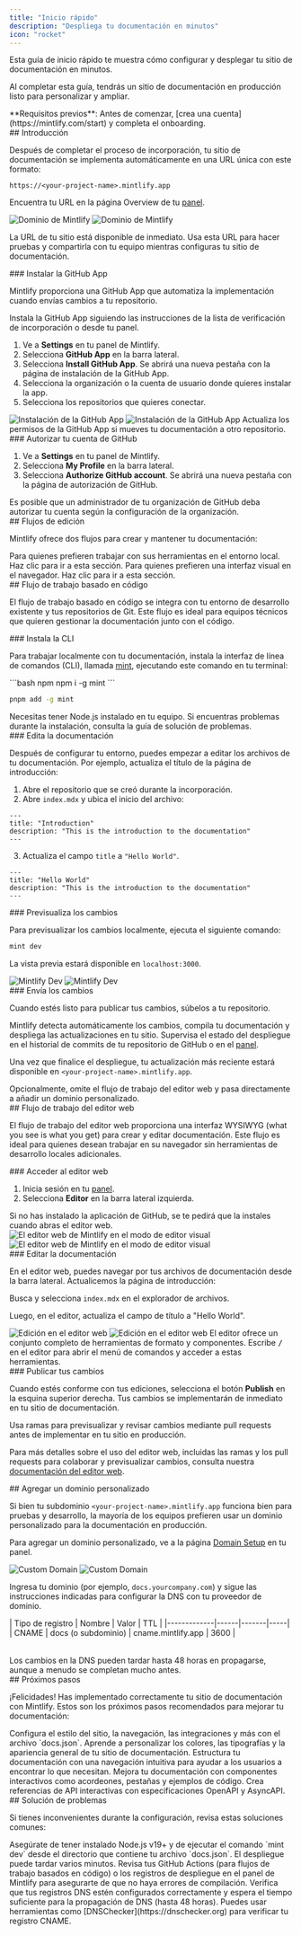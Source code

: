 ```yaml
---
title: "Inicio rápido"
description: "Despliega tu documentación en minutos"
icon: "rocket"
---
```


Esta guía de inicio rápido te muestra cómo configurar y desplegar tu sitio de documentación en minutos.

Al completar esta guía, tendrás un sitio de documentación en producción listo para personalizar y ampliar.

<Info>
  **Requisitos previos**: Antes de comenzar, [crea una cuenta](https://mintlify.com/start) y completa el onboarding.
</Info>

<div id="getting-started">
  ## Introducción
</div>

Después de completar el proceso de incorporación, tu sitio de documentación se implementa automáticamente en una URL única con este formato:

```
https://<your-project-name>.mintlify.app
```

Encuentra tu URL en la página Overview de tu [panel](https://dashboard.mintlify.com/).

<Frame>
  <img src="/images/quickstart/mintlify-domain-light.png" alt="Dominio de Mintlify" className="block dark:hidden" />

  <img src="/images/quickstart/mintlify-domain-dark.png" alt="Dominio de Mintlify" className="hidden dark:block" />
</Frame>

La URL de tu sitio está disponible de inmediato. Usa esta URL para hacer pruebas y compartirla con tu equipo mientras configuras tu sitio de documentación.

<div id="install-the-github-app">
  ### Instalar la GitHub App
</div>

Mintlify proporciona una GitHub App que automatiza la implementación cuando envías cambios a tu repositorio.

Instala la GitHub App siguiendo las instrucciones de la lista de verificación de incorporación o desde tu panel.

1. Ve a **Settings** en tu panel de Mintlify.
2. Selecciona **GitHub App** en la barra lateral.
3. Selecciona **Install GitHub App**. Se abrirá una nueva pestaña con la página de instalación de la GitHub App.
4. Selecciona la organización o la cuenta de usuario donde quieres instalar la app.
5. Selecciona los repositorios que quieres conectar.

<Frame>
  <img src="/images/quickstart/github-app-installation-light.png" alt="Instalación de la GitHub App" className="block dark:hidden" />

  <img src="/images/quickstart/github-app-installation-dark.png" alt="Instalación de la GitHub App" className="hidden dark:block" />
</Frame>

<Info>
  Actualiza los permisos de la GitHub App si mueves tu documentación a otro repositorio.
</Info>

<div id="authorize-your-github-account">
  ### Autorizar tu cuenta de GitHub
</div>

1. Ve a **Settings** en tu panel de Mintlify.
2. Selecciona **My Profile** en la barra lateral.
3. Selecciona **Authorize GitHub account**. Se abrirá una nueva pestaña con la página de autorización de GitHub.

<Info>
  Es posible que un administrador de tu organización de GitHub deba autorizar tu cuenta según la configuración de la organización.
</Info>

<div id="editing-workflows">
  ## Flujos de edición
</div>

Mintlify ofrece dos flujos para crear y mantener tu documentación:

<Card title="Flujo basado en código" icon="terminal" horizontal href="#code-based-workflow">
  Para quienes prefieren trabajar con sus herramientas en el entorno local. Haz clic para ir a esta sección.
</Card>

<Card title="Flujo del editor web" icon="mouse-pointer-2" horizontal href="#web-editor-workflow">
  Para quienes prefieren una interfaz visual en el navegador. Haz clic para ir a esta sección.
</Card>

<div id="code-based-workflow">
  ## Flujo de trabajo basado en código
</div>

El flujo de trabajo basado en código se integra con tu entorno de desarrollo existente y tus repositorios de Git. Este flujo es ideal para equipos técnicos que quieren gestionar la documentación junto con el código.

<div id="install-the-cli">
  ### Instala la CLI
</div>

Para trabajar localmente con tu documentación, instala la interfaz de línea de comandos (CLI), llamada [mint](https://www.npmjs.com/package/mint), ejecutando este comando en tu terminal:

<CodeGroup>
  ```bash npm
  npm i -g mint
  ```

  ```bash pnpm
  pnpm add -g mint
  ```
</CodeGroup>

<Info>
  Necesitas tener Node.js instalado en tu equipo. Si encuentras problemas durante la instalación, consulta la guía de solución de problemas.
</Info>

<div id="edit-the-documentation">
  ### Edita la documentación
</div>

Después de configurar tu entorno, puedes empezar a editar los archivos de tu documentación. Por ejemplo, actualiza el título de la página de introducción:

1. Abre el repositorio que se creó durante la incorporación.
2. Abre `index.mdx` y ubica el inicio del archivo:

```mdx index.mdx
---
title: "Introduction"
description: "This is the introduction to the documentation"
---
```

3. Actualiza el campo `title` a `"Hello World"`.

```mdx index.mdx {2}
---
title: "Hello World"
description: "This is the introduction to the documentation"
---
```

<div id="preview-the-changes">
  ### Previsualiza los cambios
</div>

Para previsualizar los cambios localmente, ejecuta el siguiente comando:

```bash
mint dev
```

La vista previa estará disponible en `localhost:3000`.

<Frame>
  <img src="/images/quickstart/mintlify-dev-light.png" alt="Mintlify Dev" className="block dark:hidden" />

  <img src="/images/quickstart/mintlify-dev-dark.png" alt="Mintlify Dev" className="hidden dark:block" />
</Frame>

<div id="push-the-changes">
  ### Envía los cambios
</div>

Cuando estés listo para publicar tus cambios, súbelos a tu repositorio.

Mintlify detecta automáticamente los cambios, compila tu documentación y despliega las actualizaciones en tu sitio. Supervisa el estado del despliegue en el historial de commits de tu repositorio de GitHub o en el [panel](https://dashboard.mintlify.com).

Una vez que finalice el despliegue, tu actualización más reciente estará disponible en `<your-project-name>.mintlify.app`.

<Card title="Saltar a añadir un dominio personalizado" icon="arrow-down" href="#adding-a-custom-domain" horizontal>
  Opcionalmente, omite el flujo de trabajo del editor web y pasa directamente a añadir un dominio personalizado.
</Card>

<div id="web-editor-workflow">
  ## Flujo de trabajo del editor web
</div>

El flujo de trabajo del editor web proporciona una interfaz WYSIWYG (what you see is what you get) para crear y editar documentación. Este flujo es ideal para quienes desean trabajar en su navegador sin herramientas de desarrollo locales adicionales.

<div id="access-the-web-editor">
  ### Acceder al editor web
</div>

1. Inicia sesión en tu [panel](https://dashboard.mintlify.com).
2. Selecciona **Editor** en la barra lateral izquierda.

<Info>
  Si no has instalado la aplicación de GitHub, se te pedirá que la instales cuando abras el editor web.
</Info>

<Frame>
  <img alt="El editor web de Mintlify en el modo de editor visual" src="/images/quickstart/web-editor-light.png" className="block dark:hidden" />

  <img alt="El editor web de Mintlify en el modo de editor visual" src="/images/quickstart/web-editor-dark.png" className="hidden dark:block" />
</Frame>

<div id="edit-the-documentation">
  ### Editar la documentación
</div>

En el editor web, puedes navegar por tus archivos de documentación desde la barra lateral. Actualicemos la página de introducción:

Busca y selecciona `index.mdx` en el explorador de archivos.

Luego, en el editor, actualiza el campo de título a "Hello World".

<Frame>
  <img alt="Edición en el editor web" src="/images/quickstart/web-editor-editing-light.png" className="block dark:hidden" />

  <img alt="Edición en el editor web" src="/images/quickstart/web-editor-editing-dark.png" className="hidden dark:block" />
</Frame>

<Tip>
  El editor ofrece un conjunto completo de herramientas de formato y componentes. Escribe <kbd>/</kbd> en el editor para abrir el menú de comandos y acceder a estas herramientas.
</Tip>

<div id="publish-your-changes">
  ### Publicar tus cambios
</div>

Cuando estés conforme con tus ediciones, selecciona el botón **Publish** en la esquina superior derecha. Tus cambios se implementarán de inmediato en tu sitio de documentación.

<Tip>
  Usa ramas para previsualizar y revisar cambios mediante pull requests antes de implementar en tu sitio en producción.
</Tip>

Para más detalles sobre el uso del editor web, incluidas las ramas y los pull requests para colaborar y previsualizar cambios, consulta nuestra [documentación del editor web](/es/editor).

<div id="adding-a-custom-domain">
  ## Agregar un dominio personalizado
</div>

Si bien tu subdominio `<your-project-name>.mintlify.app` funciona bien para pruebas y desarrollo, la mayoría de los equipos prefieren usar un dominio personalizado para la documentación en producción.

Para agregar un dominio personalizado, ve a la página [Domain Setup](https://dashboard.mintlify.com/settings/deployment/custom-domain) en tu panel.

<Frame>
  <img src="/images/quickstart/custom-domain-light.png" alt="Custom Domain" className="block dark:hidden" />

  <img src="/images/quickstart/custom-domain-dark.png" alt="Custom Domain" className="hidden dark:block" />
</Frame>

Ingresa tu dominio (por ejemplo, `docs.yourcompany.com`) y sigue las instrucciones indicadas para configurar la DNS con tu proveedor de dominio.

<Table>
  | Tipo de registro | Nombre | Valor | TTL |
  |-------------|------|-------|-----|
  | CNAME | docs (o subdominio) | cname.mintlify.app | 3600 |
</Table>

<Info>
  Los cambios en la DNS pueden tardar hasta 48 horas en propagarse, aunque a menudo se completan mucho antes.
</Info>

<div id="next-steps">
  ## Próximos pasos
</div>

¡Felicidades! Has implementado correctamente tu sitio de documentación con Mintlify. Estos son los próximos pasos recomendados para mejorar tu documentación:

<Card title="Configura las opciones globales" icon="settings" href="es/settings" horizontal>
  Configura el estilo del sitio, la navegación, las integraciones y más con el archivo `docs.json`.
</Card>

<Card title="Personaliza tu tema" icon="paintbrush" href="es/themes" horizontal>
  Aprende a personalizar los colores, las tipografías y la apariencia general de tu sitio de documentación.
</Card>

<Card title="Organiza la navegación" icon="map" href="es/navigation" horizontal>
  Estructura tu documentación con una navegación intuitiva para ayudar a los usuarios a encontrar lo que necesitan.
</Card>

<Card title="Agrega componentes interactivos" icon="puzzle" href="/es/components/accordions" horizontal>
  Mejora tu documentación con componentes interactivos como acordeones, pestañas y ejemplos de código.
</Card>

<Card title="Configura las referencias de API" icon="code" href="/es/api-playground/overview" horizontal>
  Crea referencias de API interactivas con especificaciones OpenAPI y AsyncAPI.
</Card>

<div id="troubleshooting">
  ## Solución de problemas
</div>

Si tienes inconvenientes durante la configuración, revisa estas soluciones comunes:

<AccordionGroup>
  <Accordion title="La vista previa local no funciona">
    Asegúrate de tener instalado Node.js v19+ y de ejecutar el comando `mint dev` desde el directorio que contiene tu archivo `docs.json`.
  </Accordion>

  <Accordion title="Los cambios no se reflejan en el sitio en producción">
    El despliegue puede tardar varios minutos. Revisa tus GitHub Actions (para flujos de trabajo basados en código) o los registros de despliegue en el panel de Mintlify para asegurarte de que no haya errores de compilación.
  </Accordion>

  <Accordion title="El dominio personalizado no se conecta">
    Verifica que tus registros DNS estén configurados correctamente y espera el tiempo suficiente para la propagación de DNS (hasta 48 horas). Puedes usar herramientas como [DNSChecker](https://dnschecker.org) para verificar tu registro CNAME.
  </Accordion>
</AccordionGroup>
